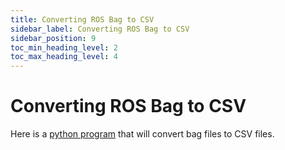 ---
title: Converting ROS Bag to CSV
sidebar_label: Converting ROS Bag to CSV
sidebar_position: 9
toc_min_heading_level: 2
toc_max_heading_level: 4
---

# Converting ROS Bag to CSV

Here is a [python program](http://www.clearpathrobotics.com/downloads/support/bag_to_csv.zip)
that will convert bag files to CSV files.
